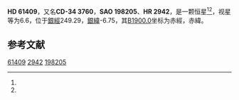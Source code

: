 {{Starbox begin
| name = HD 61409
}}
{{Starbox observe
| epoch = [[J2000.0|J2000.0]]
| constell = {{星座名待查}}<ref name=SIMBAD>{{cite web
 | url=http://simbad.u-strasbg.fr/simbad/sim-id?Ident=HR+2942
 | title =Pulsating variable Star
 | publisher=Centre de Données astronomiques de Strasbourg
 | work=SIMBAD
 | accessdate=2012-07-13}}</ref><ref name=DATA>{{cite web
 | url=http://vizier.u-strasbg.fr/viz-bin/VizieR-5?-out.add=.&-source=5050&-corr=PK=HR&-out.max=9999&HR=2942
 | title=VizieR Detailed Page
 | accessdate=2012-07-13
 | archive-date=2016-03-05
 | archive-url=https://web.archive.org/web/20160305022104/http://vizier.u-strasbg.fr/viz-bin/VizieR-5?-out.add=.&-source=5050&-corr=PK=HR&-out.max=9999&HR=2942
 | dead-url=no
 }}</ref>
| 星官 = 
| ra = {{RA|7|37|44.8}}<ref name=SIMBAD /><ref name=DATA />
| dec = {{DEC|-35|16|38}}<ref name=SIMBAD /><ref name=DATA />
| appmag_v = 6.6<ref name=SIMBAD /><ref name=DATA />
}}
{{Starbox character
| class = K1III<ref name=SIMBAD /><ref name=DATA />
| b-v = 1.14<ref name=SIMBAD /><ref name=DATA />
| u-b = <ref name=SIMBAD /><ref name=DATA />
| r-i = <ref name=SIMBAD /><ref name=DATA />
| variable = 
}}
{{Starbox astrometry
| radial_v = 
| prop_mo_ra = 31
| parallax = 
| p_error = 
}}
{{Starbox catalog
| names =CD-34 3760，[[SAO星表|SAO]] 198205，[[HD星表|HD]] 61409，[[HR星表|HR]] 2942}}
{{Starbox reference |Simbad=HR+2942}}
{{Starbox end}}

'''HD 61409'''，又名'''CD-34 3760'''，'''SAO 198205'''、'''HR 2942'''，是一颗恒星<ref name=SIMBAD /><ref name=DATA />，视星等为6.6，位于[[銀道座標系|銀經]]249.29，[[銀道座標系|銀緯]]-6.75，其[[B1900.0|B1900.0]]坐标为赤經{{RA|7|34|3.7}}，赤緯{{DEC|-35|-6.75|5}}。

== 参考文献 ==
{{reflist}}

{{star-stub}}

[[Category:HD和HDE天體|61409]]
[[Category:HR天體|2942]]
[[Category:SAO天體|198205]]